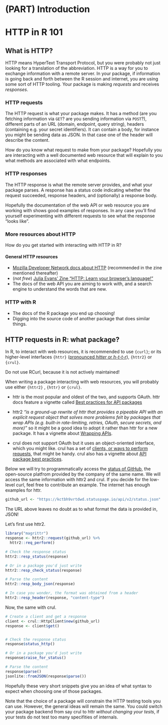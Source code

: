 #  (PART) Introduction {-}

# HTTP in R 101

## What is HTTP?

HTTP means HyperText Transport Protocol, but you were probably not just looking for a translation of the abbreviation.
HTTP is a way for you to exchange information with a remote server.
In your package, if information is going back and forth between the R session and internet, you are using some sort of HTTP tooling.
Your package is making _requests_ and receives _responses_.

### HTTP requests

The HTTP request is what your package makes.
It has a method (are you fetching information via `GET`? are you sending information via `POST`?), different parts of an URL (domain, endpoint, query string), headers (containing e.g. your secret identifiers).
It can contain a body, for instance you might be sending data as JSON. 
In that case one of the header will describe the content.

How do you know what request to make from your package?
Hopefully you are interacting with a well documented web resource that will explain to you what methods are associated with what endpoints.

### HTTP responses

The HTTP response is what the remote server provides, and what your package parses.
A response has a status code indicating whether the request succeeded, response headers, and (optionally) a response body.

Hopefully the documentation of the web API or web resource you are working with shows good examples of responses.
In any case you'll find yourself experimenting with different requests to see what the response "looks like".

### More resources about HTTP

How do you get started with interacting with HTTP in R?

#### General HTTP resources

* [Mozilla Developer Network docs about HTTP](https://developer.mozilla.org/en-US/docs/Web/HTTP) (recommended in the zine mentioned thereafter)
* (_not free_) [Julia Evans' Zine "HTTP: Learn your browser's language!"](https://wizardzines.com/zines/http/) 
* The docs of the web API you are aiming to work with, and a search engine to understand the words that are new.

### HTTP with R

* The docs of the R package you end up choosing!
* Digging into the source code of another package that does similar things.


## HTTP requests in R: what package?

In R, to interact with web resources, it is recommended to use `{curl}`; or its higher-level interfaces `{httr}` ([pronounced _hitter_ or _h-t-t-r_](https://community.rstudio.com/t/pronunciations-of-common-r-terms/1810/15)), `{httr2}` or `{crul}`.

Do not use RCurl, because it is not actively maintained!

When writing a package interacting with web resources, you will probably use either `{httr2}` , `{httr}` or `{crul}`.

* httr is the most popular and oldest of the two, and supports OAuth. 
httr docs feature a vignette called [Best practices for API packages](https://httr.r-lib.org/articles/api-packages.html)

* httr2 _"is a ground-up rewrite of httr that provides a pipeable API with an explicit request object that solves more problems felt by packages that wrap APIs (e.g. built-in rate-limiting, retries, OAuth, secure secrets, and more)"_ so it might be a good idea to adopt it rather than httr for a new package. It has a vignette about [Wrapping APIs](https://httr2.r-lib.org/articles/wrapping-apis.html).

* crul does not support OAuth but it uses an object-oriented interface, which you might like.
crul has a set of [clients, or ways to perform requests](https://docs.ropensci.org/crul/articles/choosing-a-client.html), that might be handy. crul also has a vignette about [API package best practices
](https://docs.ropensci.org/crul/articles/best-practices-api-packages.html).

Below we will try to programmatically access the [status of GitHub](https://www.githubstatus.com/api/#status), the open-source platfrom provided by the company of the same name.
We will access the same information with httr2 and crul.
If you decide for the low-level curl, feel free to contribute an example.
The internet has enough examples for httr.

```r
github_url <- "https://kctbh9vrtdwd.statuspage.io/api/v2/status.json"
```

The URL above leaves no doubt as to what format the data is provided in, JSON!

Let's first use httr2.

```r
library("magrittr")
response <- httr2::request(github_url) %>%
  httr2::req_perform()

# Check the response status
httr2::resp_status(response)

# Or in a package you'd just write
httr2::resp_check_status(response)

# Parse the content
httr2::resp_body_json(response)

# In case you wonder, the format was obtained from a header
httr2::resp_header(response, "content-type")
```

Now, the same with crul.

```r
# Create a client and get a response
client <- crul::HttpClient$new(github_url)
response <- client$get()


# Check the response status
response$status_http()

# Or in a package you'd just write
response$raise_for_status()

# Parse the content
response$parse()
jsonlite::fromJSON(response$parse())
```

Hopefully these very short snippets give you an idea of what syntax to expect when choosing one of those packages.

Note that the choice of a package will constrain the HTTP testing tools you can use.
However, the general ideas will remain the same.
You could switch your package backend from say crul to httr _without changing your tests_, if your tests do not test too many specifities of internals.